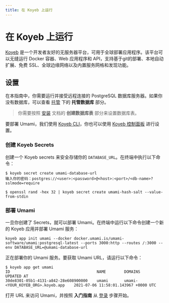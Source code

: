 ```yaml
---
title: 在 Koyeb 上运行
---
```


# 在 Koyeb 上运行

[Koyeb](https://www.koyeb.com) 是一个开发者友好的无服务器平台，可用于全球部署应用程序。该平台可以无缝运行 Docker 容器、Web 应用程序和 API，支持基于git的部署、本地自动扩展、免费 SSL、全球边缘网络以及内置服务网格和发现功能。

## 设置

在本指南中，你需要运行并接受远程连接的 PostgreSQL 数据库服务器。如果你没有数据库，可以查看 [托管](/docs/guides/hosting) 下的 **托管数据库** 部分。

> 你需要按照 [安装](/docs/install) 文档的 **创建数据库表** 部分来设置数据库表。

要部署 Umami，我们使用 [Koyeb CLI](https://github.com/koyeb/koyeb-cli)，你也可以使用 [Koyeb 控制面板](https://app.koyeb.com) 进行设置。

### 创建 Koyeb Secrets

创建一个 Koyeb secrets 来安全存储你的 `DATABASE_URL`。在终端中执行以下命令：

```shell
$ koyeb secret create umami-database-url
输入你的密码：postgres://<user>:<password>@<host>:<port>/<db-name>?sslmode=require

$ openssl rand -hex 32 | koyeb secret create umami-hash-salt --value-from-stdin
```

### 部署 Umami

一旦你创建了 Secrets，就可以部署 Umami。在终端中运行以下命令创建一个新的 Koyeb 应用并部署 Umami 服务：

```shell
koyeb app init umami --docker docker.umami.is/umami-software/umami:postgresql-latest --ports 3000:http --routes /:3000 --env DATABASE_URL=@umami-database-url
```

正在部署你的 Umami 服务。要获取 Umami URL，请运行以下命令：

```shell
$ koyeb app get umami
ID                                  	NAME     	DOMAINS                         	UPDATED AT
30de8301-05b1-4131-a842-28e608900000	umami   	umami-<YOUR_KOYEB_ORG>.koyeb.app	2021-07-06 11:58:01.143967 +0000 UTC
```

打开 URL 来访问 Umami，并按照 **入门指南** 从 [登录](/docs/login) 步骤开始。